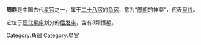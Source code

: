 '''周鼎'''是中国古代[[星官|星官]]之一，属于[[二十八宿|二十八宿]]的[[角宿|角宿]]，意为“[[周朝|周朝]]的神鼎”，代表[[皇权|皇权]]。

它位于[[星座列表|现代星座]]划分的[[后发座|后发座]]，含有3颗恒星。

[[Category:角宿|Category:角宿]]
[[Category:星官|Category:星官]]